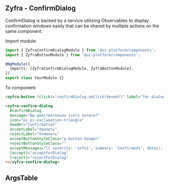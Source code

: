 
## Zyfra - ConfirmDialog

<Subtitle>
  ConfirmDialog is backed by a service utilizing Observables to display confirmation windows easily that can
  be shared by multiple actions on the same component.
</Subtitle>

Import module:

```typescript
import { ZyfraConfirmDialogModule } from '@ui-platform/components';
import { ZyfraButtonModule } from '@ui-platform/components';

@NgModule({
  imports: [ZyfraConfirmDialogModule, ZyfraButtonModule],
})
export class YourModule {}
```

To component:

```html
<zyfra-button (click)="confirmDialog.onClick($event)" label="for dialog" icon="pi pi-check"></zyfra-button>

<zyfra-confirm-dialog
  #confirmDialog
  message="Вы действительно этого хотите?"
  icon="pi pi-exclamation-triangle"
  header="Confirmation"
  acceptLabel="Удалить"
  rejectLabel="Отменить"
  acceptButtonStyleClass="p-button-danger"
  rejectButtonStyleClass=""
  acceptMessages="[{ severity: 'info1', summary: 'Confirmed1', detail: 'You have accepted1' }]"
  [accept]="acceptForDialog"
  [reject]="rejectForDialog"
></zyfra-confirm-dialog>
```

## ArgsTable

<ArgsTable of={ZyfraConfirmDialogComponent} />
